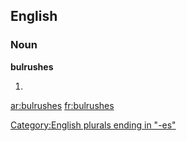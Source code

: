 ==English==

===Noun===
'''bulrushes'''

# {{plural of|[[bulrush]]}}

[[Category:English plurals ending in "-es"]]

[[ar:bulrushes]]
[[fr:bulrushes]]